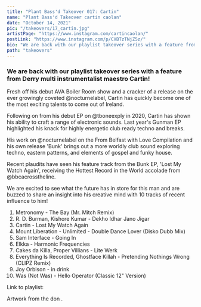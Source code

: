---
title: "Plant Bass'd Takeover 017: Cartin"
name: "Plant Bass'd Takeover cartin caolan"
date: "October 14, 2021"
pic: "/takeovers/17_cartin.jpg"
artistPage: "https://www.instagram.com/cartincaolan/"
postLink: "https://www.instagram.com/p/CVBTzTNjZ5z/"
bio: "We are back with our playlist takeover series with a feature from Derry multi instrumentalist maestro Cartin!"
path: "takeovers"
---

### We are back with our playlist takeover series with a feature from Derry multi instrumentalist maestro Cartin!

Fresh off his debut AVA Boiler Room show and a cracker of a release on the ever growingly coveted @nocturnelabel, Cartin has quickly become one of the most exciting talents to come out of Ireland.

Following on from his debut EP on @tboneexply in 2020, Cartin has shown his ability to craft a range of electronic sounds. Last year's Gunman EP highlighted his knack for highly energetic club ready techno and breaks.

His work on @nocturnelabel on the From Belfast with Love Compilation and his own release 'Bunk' brings out a more worldly club sound exploring techno, eastern patterns, and elements of gospel and funky house.

Recent plaudits have seen his feature track from the Bunk EP, 'Lost My Watch Again', receiving the Hottest Record in the World accolade from @bbcacrosstheline.

We are excited to see what the future has in store for this man and are buzzed to share an insight into his creative mind with 10 tracks of recent influence to him!

1. Metronomy - The Bay (Mr. Mitch Remix)
2. R. D. Burman, Kishore Kumar - Dekho Idhar Jano Jigar
3. Cartin - Lost My Watch Again
4. Mount Liberation - Unlimited - Double Dance Lover (Disko Dubb Mix)
5. Sam Interface - Going In
6. Elkka - Harmonic Frequencies
7. Cakes da Killa, Proper Villians - Lite Werk
8. Everything Is Recorded, Ghostface Killah - Pretending Nothings Wrong (CLIPZ Remix)
9. Joy Orbison - in drink
10. Was (Not Was) - Hello Operator (Classic 12" Version)

Link to playlist: <HoverLink url="open.spotify.com/playlist/5skAgzUfGmZLwrOPNLnGVf" name="Plant Bass'd Picks." external />

Artwork from the don <HoverLink url="www.instagram.com/eggboy_design" name="@eggboy_design" external />.
